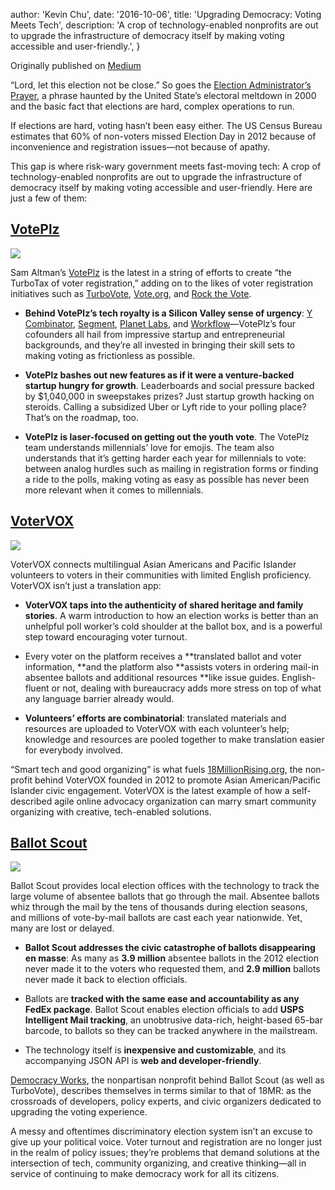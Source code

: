
  author: 'Kevin Chu',
  date: '2016-10-06',
  title: 'Upgrading Democracy: Voting Meets Tech',
  description:
    'A crop of technology-enabled nonprofits are out to upgrade the infrastructure of democracy itself by making voting accessible and user-friendly.',
}


Originally published on [Medium](https://impulse.coreatcu.com/upgrading-democracy-voting-meets-tech-ca1069935195)

“Lord, let this election not be close.” So goes the [Election Administrator’s Prayer](http://politicaldictionary.com/words/election-administrators-prayer/), a phrase haunted by the United State’s electoral meltdown in 2000 and the basic fact that elections are hard, complex operations to run.

If elections are hard, voting hasn’t been easy either. The US Census Bureau estimates that 60% of non-voters missed Election Day in 2012 because of inconvenience and registration issues—not because of apathy.

This gap is where risk-wary government meets fast-moving tech: A crop of technology-enabled nonprofits are out to upgrade the infrastructure of democracy itself by making voting accessible and user-friendly. Here are just a few of them:

## [VotePlz](https://www.voteplz.org/)

![](https://cdn-images-1.medium.com/max/2000/1*WjG8f-cvNSu8ndYX3wNBkw.png)

Sam Altman’s [VotePlz](https://www.voteplz.org/) is the latest in a string of efforts to create “the TurboTax of voter registration,” adding on to the likes of voter registration initiatives such as [TurboVote](https://turbovote.org/), [Vote.org](https://www.vote.org/), and [Rock the Vote](https://www.rockthevote.com/).

- **Behind VotePlz’s tech royalty is a Silicon Valley sense of urgency**: [Y Combinator](https://www.ycombinator.com/), [Segment](https://segment.com/), [Planet Labs](https://www.planet.com/), and [Workflow](https://my.workflow.is/)—VotePlz’s four cofounders all hail from impressive startup and entrepreneurial backgrounds, and they’re all invested in bringing their skill sets to making voting as frictionless as possible.

- **VotePlz bashes out new features as if it were a venture-backed startup hungry for growth**. Leaderboards and social pressure backed by $1,040,000 in sweepstakes prizes? Just startup growth hacking on steroids. Calling a subsidized Uber or Lyft ride to your polling place? That’s on the roadmap, too.

- **VotePlz is laser-focused on getting out the youth vote**. The VotePlz team understands millennials’ love for emojis. The team also understands that it’s getting harder each year for millennials to vote: between analog hurdles such as mailing in registration forms or finding a ride to the polls, making voting as easy as possible has never been more relevant when it comes to millennials.

## [VoterVOX](https://www.votervox.org)

![](https://cdn-images-1.medium.com/max/2000/1*FS_DqQ6LLkbYsAc0zYt02Q.png)

VoterVOX connects multilingual Asian Americans and Pacific Islander volunteers to voters in their communities with limited English proficiency. VoterVOX isn’t just a translation app:

- **VoterVOX taps into the authenticity of shared heritage and family stories**. A warm introduction to how an election works is better than an unhelpful poll worker’s cold shoulder at the ballot box, and is a powerful step toward encouraging voter turnout.

- Every voter on the platform receives a **translated ballot and voter information, **and the platform also **assists voters in ordering mail-in absentee ballots and additional resources **like issue guides. English-fluent or not, dealing with bureaucracy adds more stress on top of what any language barrier already would.

- **Volunteers’ efforts are combinatorial**: translated materials and resources are uploaded to VoterVOX with each volunteer’s help; knowledge and resources are pooled together to make translation easier for everybody involved.

“Smart tech and good organizing” is what fuels [18MillionRising.org](http://18millionrising.org/), the non-profit behind VoterVOX founded in 2012 to promote Asian American/Pacific Islander civic engagement. VoterVOX is the latest example of how a self-described agile online advocacy organization can marry smart community organizing with creative, tech-enabled solutions.

## [Ballot Scout](http://democracy.works/ballotscout/)

![](https://cdn-images-1.medium.com/max/2000/1*htZvG-PUzGy7G386KhzK4g.png)

Ballot Scout provides local election offices with the technology to track the large volume of absentee ballots that go through the mail. Absentee ballots whiz through the mail by the tens of thousands during election seasons, and millions of vote-by-mail ballots are cast each year nationwide. Yet, many are lost or delayed.

- **Ballot Scout addresses the civic catastrophe of ballots disappearing en masse**: As many as **3.9 million** absentee ballots in the 2012 election never made it to the voters who requested them, and **2.9 million** ballots never made it back to election officials.

- Ballots are **tracked with the same ease and accountability as any FedEx package**. Ballot Scout enables election officials to add **USPS Intelligent Mail tracking**, an unobtrusive data-rich, height-based 65-bar barcode, to ballots so they can be tracked anywhere in the mailstream.

- The technology itself is **inexpensive and customizable**, and its accompanying JSON API is **web and developer-friendly**.

[Democracy Works](http://democracy.works/), the nonpartisan nonprofit behind Ballot Scout (as well as TurboVote), describes themselves in terms similar to that of 18MR: as the crossroads of developers, policy experts, and civic organizers dedicated to upgrading the voting experience.

A messy and oftentimes discriminatory election system isn’t an excuse to give up your political voice. Voter turnout and registration are no longer just in the realm of policy issues; they’re problems that demand solutions at the intersection of tech, community organizing, and creative thinking—all in service of continuing to make democracy work for all its citizens.
